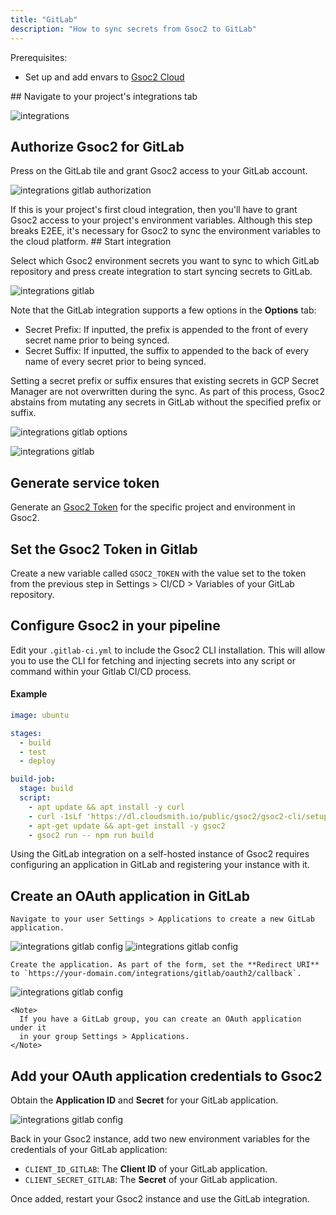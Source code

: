 ```yaml
---
title: "GitLab"
description: "How to sync secrets from Gsoc2 to GitLab"
---
```


<Tabs>
  <Tab title="Usage">
  Prerequisites:

- Set up and add envars to [Gsoc2 Cloud](https://app.gsoc2.com)

<AccordionGroup>
  <Accordion title="Standard">
  ## Navigate to your project's integrations tab

![integrations](../../images/integrations.png)

## Authorize Gsoc2 for GitLab

Press on the GitLab tile and grant Gsoc2 access to your GitLab account.

![integrations gitlab authorization](../../images/integrations/gitlab/integrations-gitlab-auth.png)

<Info>
  If this is your project's first cloud integration, then you'll have to grant
  Gsoc2 access to your project's environment variables. Although this step
  breaks E2EE, it's necessary for Gsoc2 to sync the environment variables to
  the cloud platform.
</Info>
## Start integration

Select which Gsoc2 environment secrets you want to sync to which GitLab repository and press create integration to start syncing secrets to GitLab.

![integrations gitlab](../../images/integrations/gitlab/integrations-gitlab-create.png)

Note that the GitLab integration supports a few options in the **Options** tab:

- Secret Prefix: If inputted, the prefix is appended to the front of every secret name prior to being synced.
- Secret Suffix: If inputted, the suffix to appended to the back of every name of every secret prior to being synced.

Setting a secret prefix or suffix ensures that existing secrets in GCP Secret Manager are not overwritten during the sync. As part of this process, Gsoc2 abstains from mutating any secrets in GitLab without the specified prefix or suffix.

![integrations gitlab options](../../images/integrations/gitlab/integrations-gitlab-create-options.png)

![integrations gitlab](../../images/integrations/gitlab/integrations-gitlab.png)
  </Accordion>
  <Accordion title="Pipeline">
  ## Generate service token

Generate an [Gsoc2 Token](/documentation/platform/token) for the specific project and environment in Gsoc2.

## Set the Gsoc2 Token in Gitlab

Create a new variable called `GSOC2_TOKEN` with the value set to the token from the previous step in Settings > CI/CD > Variables of your GitLab repository.

## Configure Gsoc2 in your pipeline

Edit your `.gitlab-ci.yml` to include the Gsoc2 CLI installation. This will allow you to use the CLI for fetching and injecting secrets into any script or command within your Gitlab CI/CD process.

#### Example

```yaml
image: ubuntu

stages:
  - build
  - test
  - deploy

build-job:
  stage: build
  script:
    - apt update && apt install -y curl
    - curl -1sLf 'https://dl.cloudsmith.io/public/gsoc2/gsoc2-cli/setup.deb.sh' | bash
    - apt-get update && apt-get install -y gsoc2
    - gsoc2 run -- npm run build
```
  </Accordion>
</AccordionGroup>
  </Tab>
  <Tab title="Self-Hosted Setup">
  Using the GitLab integration on a self-hosted instance of Gsoc2 requires configuring an application in GitLab
  and registering your instance with it.

  ## Create an OAuth application in GitLab
    
    Navigate to your user Settings > Applications to create a new GitLab application.
   
   ![integrations gitlab config](../../images/integrations/gitlab/integrations-gitlab-config-edit-profile.png) 
   ![integrations gitlab config](../../images/integrations/gitlab/integrations-gitlab-config-new-app.png) 
    
    Create the application. As part of the form, set the **Redirect URI** to `https://your-domain.com/integrations/gitlab/oauth2/callback`.

   ![integrations gitlab config](../../images/integrations/gitlab/integrations-gitlab-config-new-app-form.png) 
   
    <Note>
      If you have a GitLab group, you can create an OAuth application under it
      in your group Settings > Applications.
    </Note>
   
   ## Add your OAuth application credentials to Gsoc2
   
   Obtain the **Application ID** and **Secret** for your GitLab application.
   
   ![integrations gitlab config](../../images/integrations/gitlab/integrations-gitlab-config-credentials.png) 
   
   Back in your Gsoc2 instance, add two new environment variables for the credentials of your GitLab application:

   - `CLIENT_ID_GITLAB`: The **Client ID** of your GitLab application.
   - `CLIENT_SECRET_GITLAB`: The **Secret** of your GitLab application.
   
  Once added, restart your Gsoc2 instance and use the GitLab integration.
  
  </Tab>
</Tabs>

